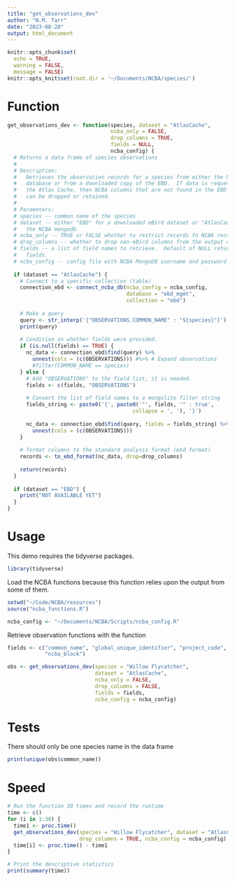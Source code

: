 ```yaml
---
title: "get_observations_dev"
author: "N.M. Tarr"
date: "2023-08-28"
output: html_document
---
```


```r
knitr::opts_chunk$set(
  echo = TRUE,
  warning = FALSE,
  message = FALSE)
knitr::opts_knit$set(root.dir = '~/Documents/NCBA/species/')
```

# Function
```r
get_observations_dev <- function(species, dataset = "AtlasCache", 
                                 ncba_only = FALSE,
                                 drop_columns = TRUE, 
                                 fields = NULL,
                                 ncba_config) {
  # Returns a data frame of species observations
  # 
  # Description:
  #   Retrieves the observation records for a species from either the NCBA 
  #   database or from a downloaded copy of the EBD.  If data is requested from
  #   the Atlas Cache, then NCBA columns that are not found in the EBD datasets
  #   can be dropped or retained.
  # 
  # Parameters:
  # species -- common name of the species
  # dataset -- either "EBD" for a downloaded eBird dataset or "AtlasCache" for
  #   the NCBA mongodb.
  # ncba_only -- TRUE or FALSE whether to restrict records to NCBA records or not.
  # drop_columns -- whether to drop non-eBird columns from the output data frame
  # fields -- a list of field names to retrieve.  Default of NULL returns all 
  #   fields.  
  # ncba_config -- config file with NCBA MongoDB username and password
  
  if (dataset == "AtlasCache") {
    # Connect to a specific collection (table)
    connection_ebd <- connect_ncba_db(ncba_config = ncba_config, 
                                      database = "ebd_mgmt", 
                                      collection = "ebd")
  
    # Make a query
    query <- str_interp('{"OBSERVATIONS.COMMON_NAME" : "${species}"}')
    print(query)
    
    # Condition on whether fields were provided.
    if (is.null(fields) == TRUE) {
      nc_data <- connection_ebd$find(query) %>%
        unnest(cols = (c(OBSERVATIONS))) #%>% # Expand observations
        #filter(COMMON_NAME == species)
    } else {
      # Add "OBSERVATIONS" to the field list, it is needed.
      fields <- c(fields, "OBSERVATIONS")
      
      # Convert the list of field names to a mongolite filter string
      fields_string <- paste0('{', paste0('"', fields, '" : true', 
                                        collapse = ', '), '}')
      
      nc_data <- connection_ebd$find(query, fields = fields_string) %>%
        unnest(cols = (c(OBSERVATIONS)))
    }
    
    # format columns to the standard analysis format (ebd format)
    records <- to_ebd_format(nc_data, drop=drop_columns)
    
    return(records)
  }
    
  if (dataset == "EBD") {
    print("NOT AVAILABLE YET")
  }
}
```

# Usage
This demo requires the tidyverse packages.
```r
library(tidyverse)
```

Load the NCBA functions because this function relies upon the output from some of them.
```r
setwd("~/Code/NCBA/resources")
source("ncba_functions.R")

ncba_config <- "~/Documents/NCBA/Scripts/ncba_config.R"
```

Retrieve observation functions with the function
```r
fields <- c("common_name", "global_unique_identifier", "project_code",
            "ncba_block")

obs <- get_observations_dev(species = "Willow Flycatcher", 
                            dataset = "AtlasCache",
                            ncba_only = FALSE,
                            drop_columns = FALSE, 
                            fields = fields,
                            ncba_config = ncba_config)
```

# Tests

There should only be one species name in the data frame
```r
print(unique(obs$common_name))
```


# Speed
```r
# Run the function 30 times and record the runtime
time <- c()
for (i in 1:30) {
  time1 <- proc.time()
  get_observations_dev(species = "Willow Flycatcher", dataset = "AtlasCache", 
                       drop_columns = TRUE, ncba_config = ncba_config)
  time[i] <- proc.time() - time1
}

# Print the descriptive statistics
print(summary(time))
```

